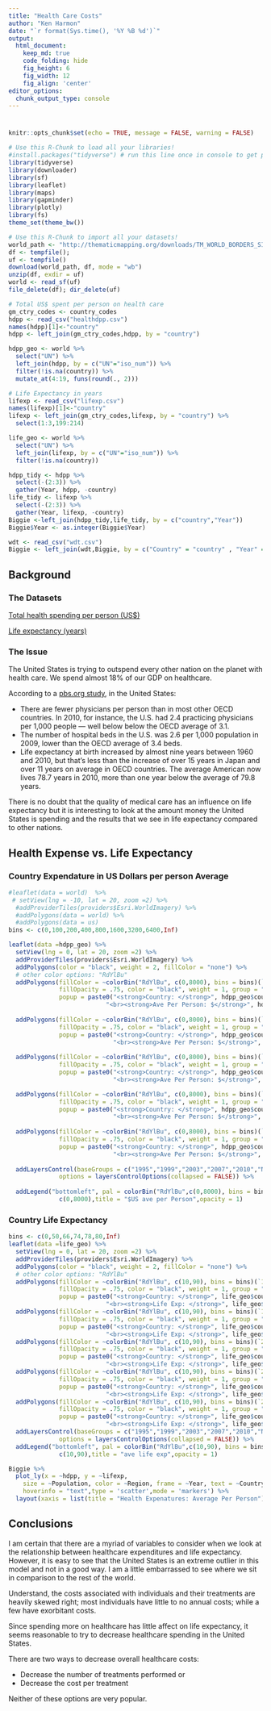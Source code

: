 ```yaml
---
title: "Health Care Costs"
author: "Ken Harmon"
date: "`r format(Sys.time(), '%Y %B %d')`"
output:
  html_document:  
    keep_md: true
    code_folding: hide
    fig_height: 6
    fig_width: 12
    fig_align: 'center'
editor_options: 
  chunk_output_type: console
---
```


# {.tabset .tabset-fade}

```r
knitr::opts_chunk$set(echo = TRUE, message = FALSE, warning = FALSE)
```

```r
# Use this R-Chunk to load all your libraries!
#install.packages("tidyverse") # run this line once in console to get package
library(tidyverse)
library(downloader)
library(sf)
library(leaflet)
library(maps)
library(gapminder)
library(plotly)
library(fs)
theme_set(theme_bw())
```

```r
# Use this R-Chunk to import all your datasets!
world_path <- "http://thematicmapping.org/downloads/TM_WORLD_BORDERS_SIMPL-0.3.zip"
df <- tempfile(); 
uf <- tempfile()
download(world_path, df, mode = "wb")
unzip(df, exdir = uf)
world <- read_sf(uf)
file_delete(df); dir_delete(uf)

# Total US$ spent per person on health care
gm_ctry_codes <- country_codes
hdpp <- read_csv("healthdpp.csv")
names(hdpp)[1]<-"country"
hdpp <- left_join(gm_ctry_codes,hdpp, by = "country")

hdpp_geo <- world %>%
  select("UN") %>%
  left_join(hdpp, by = c("UN"="iso_num")) %>%
  filter(!is.na(country)) %>%
  mutate_at(4:19, funs(round(., 2)))
```

```r
# Life Expectancy in years
lifexp <- read_csv("lifexp.csv")
names(lifexp)[1]<-"country"
lifexp <- left_join(gm_ctry_codes,lifexp, by = "country") %>%
  select(1:3,199:214)

life_geo <- world %>%
  select("UN") %>%
  left_join(lifexp, by = c("UN"="iso_num")) %>%
  filter(!is.na(country))
```

```r
hdpp_tidy <- hdpp %>% 
  select(-(2:3)) %>%    
  gather(Year, hdpp, -country)
life_tidy <- lifexp %>%
  select(-(2:3)) %>%
  gather(Year, lifexp, -country)
Biggie <-left_join(hdpp_tidy,life_tidy, by = c("country","Year"))
Biggie$Year <- as.integer(Biggie$Year)

wdt <- read_csv("wdt.csv")
Biggie <- left_join(wdt,Biggie, by = c("Country" = "country" , "Year" = "Year"))
```


## Background

### The Datasets

[Total health spending per person (US$)](https://docs.google.com/spreadsheet/pub?key=pyj6tScZqmEeL79qOoKtofQ&output=xlsx)

[Life expectancy (years)](https://docs.google.com/spreadsheet/pub?key=phAwcNAVuyj2tPLxKvvnNPA&output=xlsx)

### The Issue

The United States is trying to outspend every other nation on the planet with health care. We spend almost 18% of our GDP on healthcare.

According to a [pbs.org study](https://www.pbs.org/newshour/health/health-costs-how-the-us-compares-with-other-countries), in the United States:

  * There are fewer physicians per person than in most other OECD countries. In 2010, for instance, the U.S. had 2.4 practicing physicians per 1,000 people — well below below the OECD average of 3.1.
  * The number of hospital beds in the U.S. was 2.6 per 1,000 population in 2009, lower than the OECD average of 3.4 beds.
  * Life expectancy at birth increased by almost nine years between 1960 and 2010, but that’s less than the increase of over 15 years in Japan and over 11 years on average in OECD countries. The average American now lives 78.7 years in 2010, more than one year below the average of 79.8 years.
  
There is no doubt that the quality of medical care has an influence on life expectancy but it is interesting to look at the amount money the United States is spending and the results that we see in life expectancy compared to other nations.

## Health Expense vs. Life Expectancy

### Country Expendature in US Dollars per person Average
```r
#leaflet(data = world)  %>% 
 # setView(lng = -10, lat = 20, zoom =2) %>% 
  #addProviderTiles(providers$Esri.WorldImagery) %>%
  #addPolygons(data = world) %>%
  #addPolygons(data = us)
bins <- c(0,100,200,400,800,1600,3200,6400,Inf)

leaflet(data =hdpp_geo) %>%
  setView(lng = 0, lat = 20, zoom =2) %>% 
  addProviderTiles(providers$Esri.WorldImagery) %>% 
  addPolygons(color = "black", weight = 2, fillColor = "none") %>% 
  # other color options: "RdYlBu"
  addPolygons(fillColor = ~colorBin("RdYlBu", c(0,8000), bins = bins)(`1995`),
              fillOpacity = .75, color = "black", weight = 1, group = "1995",
              popup = paste0("<strong>Country: </strong>", hdpp_geo$country, 
                           "<br><strong>Ave Per Person: $</strong>", hdpp_geo$`1995`)) %>%
  
  addPolygons(fillColor = ~colorBin("RdYlBu", c(0,8000), bins = bins)(`1999`),
              fillOpacity = .75, color = "black", weight = 1, group = "1999",
              popup = paste0("<strong>Country: </strong>", hdpp_geo$country, 
                             "<br><strong>Ave Per Person: $</strong>", hdpp_geo$`1999`)) %>%
  
  addPolygons(fillColor = ~colorBin("RdYlBu", c(0,8000), bins = bins)(`2003`),
              fillOpacity = .75, color = "black", weight = 1, group = "2003",
              popup = paste0("<strong>Country: </strong>", hdpp_geo$country, 
                             "<br><strong>Ave Per Person: $</strong>", hdpp_geo$`2003`)) %>%

  addPolygons(fillColor = ~colorBin("RdYlBu", c(0,8000), bins = bins)(`2007`),
              fillOpacity = .75, color = "black", weight = 1, group = "2007",
              popup = paste0("<strong>Country: </strong>", hdpp_geo$country, 
                             "<br><strong>Ave Per Person: $</strong>", hdpp_geo$`2007`)) %>%
  
  addPolygons(fillColor = ~colorBin("RdYlBu", c(0,8000), bins = bins)(`2010`),
              fillOpacity = .75, color = "black", weight = 1, group = "2010",
              popup = paste0("<strong>Country: </strong>", hdpp_geo$country, 
                             "<br><strong>Ave Per Person: $</strong>", hdpp_geo$`2010`)) %>%
  
  addLayersControl(baseGroups = c("1995","1999","2003","2007","2010","None"), 
              options = layersControlOptions(collapsed = FALSE)) %>%
  
  addLegend("bottomleft", pal = colorBin("RdYlBu",c(0,8000), bins = bins), values = 
              c(0,8000),title = "$US ave per Person",opacity = 1)

```

### Country Life Expectancy
```r
bins <- c(0,50,66,74,78,80,Inf)
leaflet(data =life_geo) %>%
  setView(lng = 0, lat = 20, zoom =2) %>% 
  addProviderTiles(providers$Esri.WorldImagery) %>% 
  addPolygons(color = "black", weight = 2, fillColor = "none") %>% 
  # other color options: "RdYlBu"
  addPolygons(fillColor = ~colorBin("RdYlBu", c(10,90), bins = bins)(`1995`),
              fillOpacity = .75, color = "black", weight = 1, group = "1995",
              popup = paste0("<strong>Country: </strong>", life_geo$country, 
                           "<br><strong>Life Exp: </strong>", life_geo$`1995`))%>%
  addPolygons(fillColor = ~colorBin("RdYlBu", c(10,90), bins = bins)(`1999`),
              fillOpacity = .75, color = "black", weight = 1, group = "1999",
              popup = paste0("<strong>Country: </strong>", life_geo$country, 
                           "<br><strong>Life Exp: </strong>", life_geo$`1999`)) %>%
  addPolygons(fillColor = ~colorBin("RdYlBu", c(10,90), bins = bins)(`2003`),
              fillOpacity = .75, color = "black", weight = 1, group = "2003",
              popup = paste0("<strong>Country: </strong>", life_geo$country, 
                           "<br><strong>Life Exp: </strong>", life_geo$`2003`)) %>%
  addPolygons(fillColor = ~colorBin("RdYlBu", c(10,90), bins = bins)(`2007`),
              fillOpacity = .75, color = "black", weight = 1, group = "2007",
              popup = paste0("<strong>Country: </strong>", life_geo$country, 
                           "<br><strong>Life Exp: </strong>", life_geo$`2007`)) %>%
  addPolygons(fillColor = ~colorBin("RdYlBu", c(10,90), bins = bins)(`2010`),
              fillOpacity = .75, color = "black", weight = 1, group = "2010",
              popup = paste0("<strong>Country: </strong>", life_geo$country, 
                           "<br><strong>Life Exp: </strong>", life_geo$`2010`)) %>%
  addLayersControl(baseGroups = c("1995","1999","2003","2007","2010","None"), 
              options = layersControlOptions(collapsed = FALSE)) %>%
  addLegend("bottomleft", pal = colorBin("RdYlBu",c(10,90), bins = bins), values = 
              c(10,90),title = "ave life exp",opacity = 1)
```

```r
Biggie %>%
  plot_ly(x = ~hdpp, y = ~lifexp, 
    size = ~Population, color = ~Region, frame = ~Year, text = ~Country, 
    hoverinfo = "text",type = 'scatter',mode = 'markers') %>%
  layout(xaxis = list(title = "Health Expenatures: Average Per Person"), yaxis = list(title = "Life Expectancy"))
```

## Conclusions

I am certain that there are a myriad of variables to consider when we look at the relationship between healthcare expenditures and life expectancy. However, it is easy to see that the United States is an extreme outlier in this model and not in a good way. I am a little embarrassed to see where we sit in comparison to the rest of the world. 

Understand, the costs associated with individuals and their treatments are heavily skewed right; most individuals have little to no annual costs; while a few have exorbitant costs. 

Since spending more on healthcare has little affect on life expectancy, it seems reasonable to try to decrease healthcare spending in the United States.

There are two ways to decrease overall healthcare costs:

  * Decrease the number of treatments performed
    or
  * Decrease the cost per treatment
  
Neither of these options are very popular.

